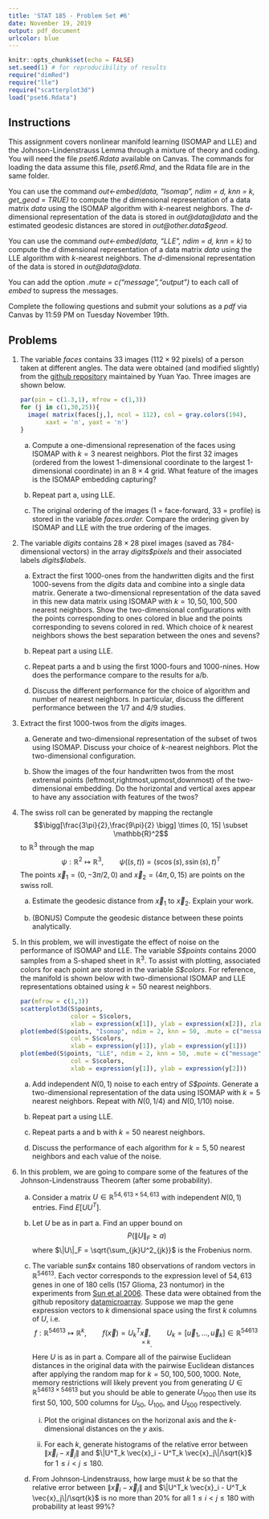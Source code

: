 ```yaml
--- 
title: 'STAT 185 - Problem Set #6'
date: November 19, 2019
output: pdf_document
urlcolor: blue
---
```


```r
knitr::opts_chunk$set(echo = FALSE)
set.seed(1) # for reproducibility of results
require("dimRed")
require("lle")
require("scatterplot3d")
load("pset6.Rdata")
```
## Instructions {.tabset}

This assignment covers nonlinear manifold learning (ISOMAP and LLE) and the Johnson-Lindenstrauss Lemma through a mixture of theory and coding.  You will need the file *pset6.Rdata* available on Canvas.  The commands for loading the data assume this file, *pset6.Rmd*, and the Rdata file are in the same folder.

You can use the command *out<-embed(data, "Isomap", ndim = d, knn = k, get_geod = TRUE)* to compute the $d$ dimensional representation of a data matrix *data* using the ISOMAP algorithm with $k$-nearest neighbors.  The $d$-dimensional representation of the data is stored in *out\@data\@data* and the estimated geodesic distances are stored in *out\@other.data\$geod*.

You can use the command *out<-embed(data, "LLE", ndim = d, knn = k)* to compute the $d$ dimensional representation of a data matrix *data* using the LLE algorithm with $k$-nearest neighbors.  The $d$-dimensional representation of the data is stored in *out\@data\@data*.

You can add the option *.mute = c("message","output")* to each call of *embed* to supress the messages.

Complete the following questions and submit your solutions as a *pdf* via Canvas by 11:59 PM on Tuesday November 19th.

## Problems

1. The variable *faces* contains 33 images ($112\times 92$ pixels) of a person taken at different angles. The data were obtained (and modified slightly) from the [github repository](https://yao-lab.github.io) maintained by Yuan Yao. Three images are shown below.

    ```r
    par(pin = c(1.3,1), mfrow = c(1,3))
    for (j in c(1,30,25)){
      image( matrix(faces[j,], ncol = 112), col = gray.colors(194),
           xaxt = 'n', yaxt = 'n')
    }
    ```

    a.  Compute a one-dimensional represenation of the faces using ISOMAP with $k=3$ nearest neighbors. Plot the first 32 images (ordered from the lowest 1-dimensional coordinate to the largest 1-dimensional coordinate) in an $8\times 4$ grid.  What feature of the images is the ISOMAP embedding capturing?
    
    b.  Repeat part a, using LLE.
    
    c. The original ordering of the images (1 = face-forward, 33 = profile) is stored in the variable *faces.order.*  Compare the ordering given by ISOMAP and LLE with the true ordering of the images.
  
2.  The variable *digits* contains $28\times 28$ pixel images (saved as 784-dimensional vectors) in the array *digits\$pixels* and their associated labels *digits\$labels*.  

     a.  Extract the first 1000-ones from the handwritten digits and the first 1000-sevens from the *digits* data and combine into a single data matrix.  Generate a two-dimensional representation of the data saved in this new data matrix using ISOMAP with $k= 10, 50, 100, 500$ nearest neighbors.  Show the two-dimensional configurations with the points corresponding to ones colored in blue and the points corresponding to sevens colored in red. Which choice of $k$ nearest neighbors shows the best separation between the ones and sevens?
    
    b. Repeat part a using LLE.
    
    c. Repeat parts a and b using the first 1000-fours and 1000-nines.  How does the performance compare to the results for a/b.
    
    c. Discuss the different performance for the choice of algorithm and number of nearest neighbors.  In particular, discuss the different performance between the 1/7 and 4/9 studies.
    
 
3.  Extract the first 1000-twos from the *digits* images.  

    a.  Generate and two-dimensional representation of the subset of twos using ISOMAP.  Discuss your choice of $k$-nearest neighbors. Plot the two-dimensional configuration. 
    
    b.  Show the images of the four handwritten twos from the most extremal points (leftmost,rightmost,upmost,downmost) of the two-dimensional embedding.  Do the horizontal and vertical axes appear to have any association with features of the twos?
    

4.  The swiss roll can be generated by mapping the rectangle $$\bigg[\frac{3\pi}{2},\frac{9\pi}{2}  \bigg] \times [0, 15] \subset \mathbb{R}^2$$ to $\mathbb{R}^3$ through the map
$$
\psi: \mathbb{R}^2 \longmapsto \mathbb{R}^3, \qquad \psi((s,t) ) = (s\cos(s),s\sin(s),t)^T
$$
The points $\vec{x}_1 = (0,-3\pi/2, 0)$ and $\vec{x}_2 = (4\pi, 0, 15)$ are points on the swiss roll.  

    a. Estimate the geodesic distance from $\vec{x}_1$ to $\vec{x}_2$.  Explain your work.
    
    b. (BONUS) Compute the geodesic distance between these points analytically.

5.  In this problem, we will investigate the effect of noise on the performance of ISOMAP and LLE.  The variable *S$points* contains 2000 samples from a S-shaped sheet in $\mathbb{R}^3$. To assist with plotting, associated colors for each point are stored in the variable *S$colors*.  For reference, the manifold is shown below with two-dimensional ISOMAP and LLE representations obtained using $k=50$ nearest neighbors.

    ```r
    par(mfrow = c(1,3))
    scatterplot3d(S$points,
                  color = S$colors,
                  xlab = expression(x[1]), ylab = expression(x[2]), zlab = expression(x[3]))
    plot(embed(S$points, "Isomap", ndim = 2, knn = 50, .mute = c("message","output") )@data@data,
                  col = S$colors,
                  xlab = expression(y[1]), ylab = expression(y[1]))
    plot(embed(S$points, "LLE", ndim = 2, knn = 50, .mute = c("message","output") )@data@data,
                  col = S$colors,
                  xlab = expression(y[1]), ylab = expression(y[2]))
    ```
  
    a.  Add independent $N(0,1)$ noise to each entry of *S\$points*.  Generate a two-dimensional representation of the data using ISOMAP with $k=5$ nearest neighbors.  Repeat with $N(0,1/4)$ and $N(0,1/10)$ noise.
    
    b. Repeat part a using LLE.
    
    c. Repeat parts a and b with $k= 50$ nearest neighbors.  
    
    d.  Discuss the performance of each algorithm for $k= 5,50$ nearest neighbors and each value of the noise. 

6.  In this problem, we are going to compare some of the features of the Johnson-Lindenstrauss Theorem (after some probability). 

    a.  Consider a matrix $U \in \mathbb{R}^{54,613\times 54,613}$ with independent $N(0,1)$ entries.  Find $E[UU^T]$.
    
    b.  Let $U$ be as in part a. Find an upper bound on $$P(\|U\|_F \ge a)$$ where $\|U\|_F = \sqrt{\sum_{jk}U^2_{jk}}$ is the Frobenius norm.
  
    c. The variable *sun$x* contains 180 observations of random vectors in $\mathbb{R}^{54613}$. Each vector corresponds to the expression level of $54,613$ genes in one of 180 cells (157 Glioma, 23 nontumor) in the experiments from [Sun et al 2006]("https://www.ncbi.nlm.nih.gov/pubmed/16616334").  These data were obtained from the github repository [datamicroarray](https://github.com/ramhiser/datamicroarray/blob/master/R/describe-data.r).  Suppose we map the gene expression vectors to $k$ dimensional space using the first $k$ columns of $U$, i.e.
    $$f:\mathbb{R}^{54613} \longmapsto \mathbb{R}^k, \qquad f(\vec{x}) = U_k^T \vec{x}, \qquad U_k = [\vec{u}_1,\dots, \vec{u}_k] \in \mathbb{R}^{54613\times k}.$$  Here $U$ is as in part a.
    Compare all of the pairwise Euclidean distances in the original data with the pairwise Euclidean distances after applying the random map for $k = 50, 100, 500, 1000$.  Note, memory restrictions will likely prevent you from generating $U \in \mathbb{R}^{54613\times 54613}$ but you should be able to generate $U_{1000}$ then use its first 50, 100, 500 columns for $U_{50}$, $U_{100}$, and $U_{500}$ respectively.
    
        i.  Plot the original distances on the horizonal axis and the $k$-dimensional distances on the $y$ axis.
        
        ii.  For each $k$, generate histograms of the relative error between $\|\vec{x}_i - \vec{x}_j\|$ and $\|U^T_k \vec{x}_i - U^T_k \vec{x}_j\|/\sqrt{k}$ for $1 \le i < j \le 180.$
    
    d. From Johnson-Lindenstrauss, how large must $k$ be so that the relative error between $\|\vec{x}_i - \vec{x}_j\|$ and $\|U^T_k \vec{x}_i - U^T_k \vec{x}_j\|/\sqrt{k}$ is no more than 20\% for all $1 \le i < j \le 180$ with probability at least 99\%?
    